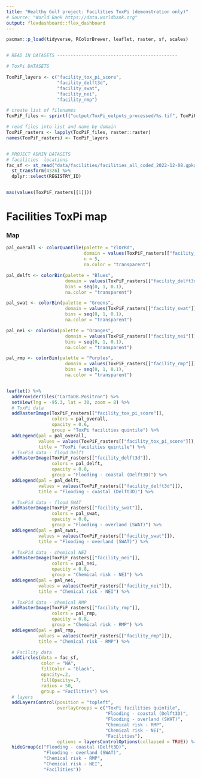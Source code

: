 ```yaml
---
title: "Healthy Gulf project: Facilities ToxPi (demonstration only)"
# Source: "World Bank https://data.worldbank.org"
output: flexdashboard::flex_dashboard
---
```

  
```r
pacman::p_load(tidyverse, RColorBrewer, leaflet, raster, sf, scales)


# READ IN DATASETS ---------------------------------------------

# ToxPi DATASETS

ToxPiF_layers <- c("facility_tox_pi_score",
                   "facility_delft3d",
                   "facility_swat",
                   "facility_nei",
                   "facility_rmp")

# create list of filenames
ToxPiF_files <- sprintf("output/ToxPi_outputs_processed/%s.tif", ToxPiF_layers)

# read files into list and name by domain
ToxPiF_rasters <- lapply(ToxPiF_files, raster::raster)
names(ToxPiF_rasters) <- ToxPiF_layers


# PROJECT ADMIN DATASETS
# facilities  locations
fac_sf <- st_read("data/facilities/facilities_all_coded_2022-12-08.gpkg") %>%
  st_transform(4326) %>% 
  dplyr::select(REGISTRY_ID)


max(values(ToxPiF_rasters[[1]]))
```   

Facilities ToxPi map
=======================================================================
  
### Map
  
```r


pal_overall <- colorQuantile(palette = "YlOrRd", 
                             domain = values(ToxPiF_rasters[["facility_tox_pi_score"]]),
                             n = 5,
                             na.color = "transparent")

pal_delft <- colorBin(palette = "Blues", 
                      domain = values(ToxPiF_rasters[["facility_delft3d"]]),
                      bins = seq(0, 1, 0.1),
                      na.color = "transparent")

pal_swat <- colorBin(palette = "Greens", 
                      domain = values(ToxPiF_rasters[["facility_swat"]]),
                      bins = seq(0, 1, 0.1),
                      na.color = "transparent")

pal_nei <- colorBin(palette = "Oranges", 
                      domain = values(ToxPiF_rasters[["facility_nei"]]),
                      bins = seq(0, 1, 0.1),
                      na.color = "transparent")

pal_rmp <- colorBin(palette = "Purples", 
                      domain = values(ToxPiF_rasters[["facility_rmp"]]),
                      bins = seq(0, 1, 0.1),
                      na.color = "transparent")


leaflet() %>%
  addProviderTiles("CartoDB.Positron") %>%
  setView(lng = -95.3, lat = 30, zoom = 8) %>% 
  # ToxPi data
  addRasterImage(ToxPiF_rasters[["facility_tox_pi_score"]],
                 colors = pal_overall,
                 opacity = 0.6,
                 group = "ToxPi facilities quintile") %>%
  addLegend(pal = pal_overall,
            values = values(ToxPiF_rasters[["facility_tox_pi_score"]]),
            title = "ToxPi facilities quintile") %>%
  # ToxPid data - flood Delft
  addRasterImage(ToxPiF_rasters[["facility_delft3d"]],
                 colors = pal_delft,
                 opacity = 0.8,
                 group = "Flooding - coastal (Delft3D)") %>%
  addLegend(pal = pal_delft,
            values = values(ToxPiF_rasters[["facility_delft3d"]]),
            title = "Flooding - coastal (Delft3D)") %>%

  # ToxPid data - flood SWAT
  addRasterImage(ToxPiF_rasters[["facility_swat"]],
                 colors = pal_swat,
                 opacity = 0.8,
                 group = "Flooding - overland (SWAT)") %>%
  addLegend(pal = pal_swat,
            values = values(ToxPiF_rasters[["facility_swat"]]),
            title = "Flooding - overland (SWAT)") %>%

  # ToxPid data - chemical NEI
  addRasterImage(ToxPiF_rasters[["facility_nei"]],
                 colors = pal_nei,
                 opacity = 0.8,
                 group = "Chemical risk - NEI") %>%
  addLegend(pal = pal_nei,
            values = values(ToxPiF_rasters[["facility_nei"]]),
            title = "Chemical risk - NEI") %>%

  # ToxPid data - chemical RMP
  addRasterImage(ToxPiF_rasters[["facility_rmp"]],
                 colors = pal_rmp,
                 opacity = 0.8,
                 group = "Chemical risk - RMP") %>%
  addLegend(pal = pal_rmp,
            values = values(ToxPiF_rasters[["facility_rmp"]]),
            title = "Chemical risk - RMP") %>%

  # Facility data
  addCircles(data = fac_sf,
             color = "NA",
             fillColor = "black",
             opacity=.2,
             fillOpacity=.7,
             radius = 50,
             group = "Facilities") %>%
  # layers
  addLayersControl(position = "topleft",
                   overlayGroups = c("ToxPi facilities quintile",
                                     "Flooding - coastal (Delft3D)",
                                     "Flooding - overland (SWAT)",
                                     "Chemical risk - RMP",
                                     "Chemical risk - NEI",
                                     "Facilities"),
                   options = layersControlOptions(collapsed = TRUE)) %>%
  hideGroup(c("Flooding - coastal (Delft3D)",
              "Flooding - overland (SWAT)",
              "Chemical risk - RMP",
              "Chemical risk - NEI",
              "Facilities"))


```

